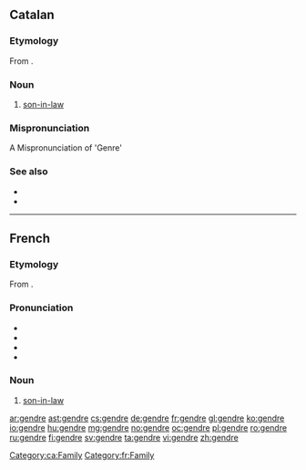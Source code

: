 ==Catalan==

===Etymology===
From {{etyl|la|ca}} {{term|gener|lang=la}}.

===Noun===
{{ca-noun|m}}

# [[son-in-law]]

===Mispronunciation===
A Mispronunciation of 'Genre'

===See also===
* {{l|ca|jove}}
* {{l|ca|nora}}

[[Category:ca:Family]]

----

==French==

===Etymology===
From {{etyl|la|fr}} {{term|gener|lang=la}}.

===Pronunciation===
* {{IPA|/ʒɑ̃dʁ/|lang=fr}}
* {{audio|Fr-gendre.ogg|Audio}}
* {{rhymes|ɑ̃dʁ|lang=fr}}
* {{homophones|gendres|lang=fr}}

===Noun===
{{fr-noun|m}}

# [[son-in-law]]

[[Category:fr:Family]]

[[ar:gendre]]
[[ast:gendre]]
[[cs:gendre]]
[[de:gendre]]
[[fr:gendre]]
[[gl:gendre]]
[[ko:gendre]]
[[io:gendre]]
[[hu:gendre]]
[[mg:gendre]]
[[no:gendre]]
[[oc:gendre]]
[[pl:gendre]]
[[ro:gendre]]
[[ru:gendre]]
[[fi:gendre]]
[[sv:gendre]]
[[ta:gendre]]
[[vi:gendre]]
[[zh:gendre]]